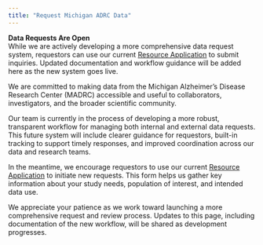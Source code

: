 ```yaml
---
title: "Request Michigan ADRC Data"
---
```


::: {.callout-note}
**Data Requests Are Open**  
While we are actively developing a more comprehensive data request system, requestors can use our current [Resource Application](https://redcapproduction.umms.med.umich.edu/surveys/?s=W79KLR89LA4H4X48) to submit inquiries. Updated documentation and workflow guidance will be added here as the new system goes live.
:::

We are committed to making data from the Michigan Alzheimer's Disease Research Center (MADRC) accessible and useful to collaborators, investigators, and the broader scientific community.

Our team is currently in the process of developing a more robust, transparent workflow for managing both internal and external data requests. This future system will include clearer guidance for requestors, built-in tracking to support timely responses, and improved coordination across our data and research teams.

In the meantime, we encourage requestors to use our current [Resource Application](https://redcapproduction.umms.med.umich.edu/surveys/?s=W79KLR89LA4H4X48) to initiate new requests. This form helps us gather key information about your study needs, population of interest, and intended data use.

We appreciate your patience as we work toward launching a more comprehensive request and review process. Updates to this page, including documentation of the new workflow, will be shared as development progresses.
